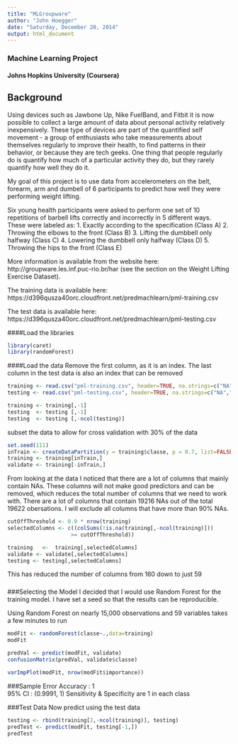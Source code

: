 ```yaml
---
title: "MLGroupware"
author: "John Hoegger"
date: "Saturday, December 20, 2014"
output: html_document
---
```


### Machine Learning Project 
#### Johns Hopkins University (Coursera)
####
Background
----------
Using devices such as Jawbone Up, Nike FuelBand, and Fitbit it is now possible to collect a large amount of data about personal activity relatively inexpensively. These type of devices are part of the quantified self movement - a group of enthusiasts who take measurements about themselves regularly to improve their health, to find patterns in their behavior, or because they are tech geeks. One thing that people regularly do is quantify how much of a particular activity they do, but they rarely quantify how well they do it. 

My goal of this project is to use data from accelerometers on the belt, forearm, arm and dumbell of 6 participants to predict how well they were performing weight lifting.  

Six young health participants were asked to perform one set of 10 repetitions of barbell lifts correctly and incorrectly in 5 different ways. These were labeled as:
1. Exactly according to the specification   (Class A)
2. Throwing the elbows to the front         (Class B)
3. Lifting the dumbbell only halfway        (Class C)
4. Lowering the dumbbell only halfway       (Class D) 
5. Throwing the hips to the front           (Class E)

More information is available from the website here: http://groupware.les.inf.puc-rio.br/har (see the section on the Weight Lifting Exercise Dataset). 

The training data is available here: 
https://d396qusza40orc.cloudfront.net/predmachlearn/pml-training.csv

The test data is available here: 
https://d396qusza40orc.cloudfront.net/predmachlearn/pml-testing.csv


####Load the libraries
```r
library(caret)
library(randomForest)
```

####Load the data
Remove the first column, as it is an index. The last column in the test data is also an index that can be removed
```r
training <- read.csv("pml-training.csv", header=TRUE, na.strings=c("NA","")) 
testing <- read.csv("pml-testing.csv", header=TRUE, na.strings=c("NA",""))

training <- training[,-1]
testing  <- testing [,-1]
testing  <- testing [,-ncol(testing)]
```

subset the data to allow for cross validation with 30% of the data
```r
set.seed(111)
inTrain <- createDataPartition(y = training$classe, p = 0.7, list=FALSE)
training <- training[inTrain,]
validate <- training[-inTrain,]
```

From looking at the data I noticed that there are a lot of columns that mainly contain NAs. These columns will not make good predictors and can be removed, which reduces the total number of columns that we need to work with. There are a lot of columns that contain 19216 NAs out of the total 19622 obersations. I will exclude all columns that have more than 90% NAs.

```r
cutOffThreshold <- 0.9 * nrow(training)
selectedColumns <- c((colSums(!is.na(training[,-ncol(training)])) 
                    >= cutOffThreshold))

training   <-  training[,selectedColumns]
validate <- validate[,selectedColumns]
testing <- testing[,selectedColumns]
```

This has reduced the number of columns from 160 down to just 59

###
###Selecting the Model
I decided that I would use Random Forest for the training model. I have set a seed
so that the results can be reproducible. 

Using Random Forest on nearly 15,000 observations and 59 variables takes a few minutes to run 

```r
modFit <- randomForest(classe~.,data=training)
modFit

predVal <- predict(modFit, validate)
confusionMatrix(predVal, validate$classe)

varImpPlot(modFit, nrow(modFit$importance))
```

###Sample Error
    Accuracy : 1          
    95% CI : (0.9991, 1)
    Sensitivity & Specificity are 1 in each class

###Test Data
Now predict using the test data
```r
testing <- rbind(training[2,-ncol(training)], testing)
predTest <- predict(modFit, testing[-1,])
predTest
```





